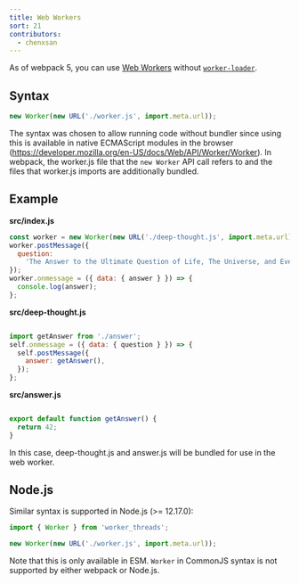 ```yaml
---
title: Web Workers
sort: 21
contributors:
  - chenxsan
---
```


As of webpack 5, you can use [Web Workers](https://developer.mozilla.org/en-US/docs/Web/API/Web_Workers_API/Using_web_workers) without [`worker-loader`](https://github.com/webpack-contrib/worker-loader).

## Syntax

```js
new Worker(new URL('./worker.js', import.meta.url));
```

The syntax was chosen to allow running code without bundler since using this is available in native ECMAScript modules in the browser (https://developer.mozilla.org/en-US/docs/Web/API/Worker/Worker). In webpack, the worker.js file that the `new Worker` API call refers to and the files that worker.js imports are additionally bundled.

## Example

**src/index.js**

```js
const worker = new Worker(new URL('./deep-thought.js', import.meta.url));
worker.postMessage({
  question:
    'The Answer to the Ultimate Question of Life, The Universe, and Everything.',
});
worker.onmessage = ({ data: { answer } }) => {
  console.log(answer);
};
```

**src/deep-thought.js**

```js

import getAnswer from './answer';
self.onmessage = ({ data: { question } }) => {
  self.postMessage({
    answer: getAnswer(),
  });
};
```

**src/answer.js**

```js

export default function getAnswer() {
  return 42;
}
```

In this case, deep-thought.js and answer.js will be bundled for use in the web worker.

## Node.js

Similar syntax is supported in Node.js (>= 12.17.0):

```js
import { Worker } from 'worker_threads';

new Worker(new URL('./worker.js', import.meta.url));
```

Note that this is only available in ESM. `Worker` in CommonJS syntax is not supported by either webpack or Node.js.
